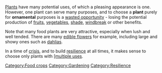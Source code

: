 [[Plants]] have many potential uses, of which a pleasing appearance is one. However, one plant can serve many purposes, and to choose a '''plant''' purely for '''ornamental''' purposes is a [[wasted opportunity]] - losing the potential production of [[fruits]], [[vegetables]], [[shade]], [[windbreak]] or other benefits.

Note that many food plants are very attractive, especially when lush and well tended. There are many [[edible flowers]] for example, including large and showy ones such as [[dahlia]]s.

In a time of [[crisis]], and to build [[resilience]] at all times, it makes sense to choose only plants with [[Multi-purpose plant|[multiple uses]].

[[Category:Food crops]]
[[Category:Gardening]]
[[Category:Resilience]]